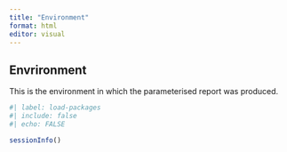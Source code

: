 ```yaml
---
title: "Environment"
format: html
editor: visual
---
```


## Envrironment

This is the environment in which the parameterised report was produced.

```r
#| label: load-packages
#| include: false
#| echo: FALSE

sessionInfo()
```
